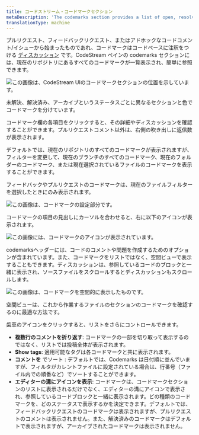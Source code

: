 ```yaml
---
title: コードストリーム・コードマークセクション
metaDescription: 'The codemarks section provides a list of open, resolved, and archived CodeStream comments.'
translationType: machine
---
```


プルリクエスト、フィードバックリクエスト、またはアドホックなコードコメント/イシューから始まったものであれ、コードマークはコードベースに注釈をつける [ディスカッション](/docs/codestream/how-use-codestream/discuss-code) です。CodeStream ペインの codemarks セクションには、現在のリポジトリにあるすべてのコードマークが一覧表示され、簡単に参照できます。

![この画像は、CodeStream UIのコードマークセクションの位置を示しています。](/images/CodemarksSection1.png "コードマーク") <figcaption>未解決、解決済み、アーカイブというステータスごとに異なるセクションと色でコードマークを分けています。</figcaption>

コードマーク欄の各項目をクリックすると、その詳細やディスカッションを確認することができます。プルリクエストコメント以外は、右側の吹き出しに返信数が表示されます。

デフォルトでは、現在のリポジトリのすべてのコードマークが表示されますが、フィルターを変更して、現在のブランチのすべてのコードマーク、現在のフォルダーのコードマーク、または現在選択されているファイルのコードマークを表示することができます。

フィードバックやプルリクエストのコードマークは、現在のファイルフィルターを選択したときにのみ表示されます。

![この画像は、コードマークの設定部分です。](/images/CodemarksSectionSettings1.png "codemarks-settings")

コードマークの項目の見出しにカーソルを合わせると、右に以下のアイコンが表示されます。

![この画像には、コードマークのアイコンが表示されています。](/images/CodemarksSectionHeader.png "コードマーク・アイコン")

codemarksヘッダーには、コードのコメントや問題を作成するためのオプションが含まれています。また、コードマークをリストではなく、空間ビューで表示することもできます。ディスカッションは、参照しているコードのブロックと一緒に表示され、ソースファイルをスクロールするとディスカッションもスクロールします。

![この画像は、コードマークを空間的に表示したものです。](/images/CodemarksSectionSpatial.png "コードマーク・スペース") <figcaption>空間ビューは、これから作業するファイルのセクションのコードマークを確認するのに最適な方法です。</figcaption>

歯車のアイコンをクリックすると、リストをさらにコントロールできます。

* **複数行のコメントを折り返す**: コードマークの一部を切り取って表示するのではなく、リストでは投稿全体が表示されます。
* **Show tags**: 適用可能なタグは各コードマークと共に表示されます。
* **コメントを** でソート : デフォルトでは、Codemarks は日付順に並んでいますが、フィルタがカレントファイルに設定されている場合は、行番号（ファイル内での順番など）でソートすることができます。
* **エディターの溝にアイコンを表示**: コードマークは、コードマークセクションのリストに表示されるだけでなく、エディターの溝にアイコンで表示され、参照しているコードブロックと一緒に表示されます。どの種類のコードマークを、どのステータスで表示するかを決定できます。デフォルトでは、フィードバックリクエストのコードマークは表示されますが、プルリクエストのコメントは表示されません。また、解決済みのコードマークはデフォルトで表示されますが、アーカイブされたコードマークは表示されません。